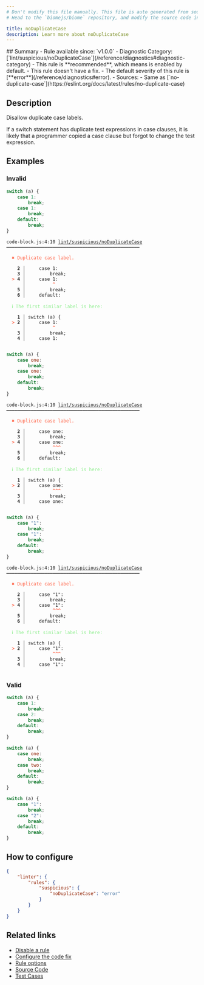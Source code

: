 ```yaml
---
# Don't modify this file manually. This file is auto generated from source, and you will lose your changes next time the website is built.
# Head to the `biomejs/biome` repository, and modify the source code in there.

title: noDuplicateCase
description: Learn more about noDuplicateCase
---
```


<Tabs>
<TabItem label="JavaScript (and super languages)" icon="seti:javascript">
## Summary
- Rule available since: `v1.0.0`
- Diagnostic Category: [`lint/suspicious/noDuplicateCase`](/reference/diagnostics#diagnostic-category)
- This rule is **recommended**, which means is enabled by default.
- This rule doesn't have a fix.
- The default severity of this rule is [**error**](/reference/diagnostics#error).
- Sources: 
  - Same as [`no-duplicate-case`](https://eslint.org/docs/latest/rules/no-duplicate-case)

## Description
Disallow duplicate case labels.

If a switch statement has duplicate test expressions in case clauses, it is likely that a programmer copied a case clause but forgot to change the test expression.

## Examples

### Invalid

```js
switch (a) {
    case 1:
        break;
    case 1:
        break;
    default:
        break;
}
```

<pre class="language-text"><code class="language-text">code-block.js:4:10 <a href="https://biomejs.dev/linter/rules/no-duplicate-case">lint/suspicious/noDuplicateCase</a> ━━━━━━━━━━━━━━━━━━━━━━━━━━━━━━━━━━━━━━━━━━━━━━━━━<br /><br />  <strong><span style="color: Tomato;">✖</span></strong> <span style="color: Tomato;">Duplicate case label.</span><br />  <br />    <strong>2 │ </strong>    case 1:<br />    <strong>3 │ </strong>        break;<br />  <strong><span style="color: Tomato;">&gt;</span></strong> <strong>4 │ </strong>    case 1:<br />   <strong>   │ </strong>         <strong><span style="color: Tomato;">^</span></strong><br />    <strong>5 │ </strong>        break;<br />    <strong>6 │ </strong>    default:<br />  <br />  <strong><span style="color: lightgreen;">ℹ</span></strong> <span style="color: lightgreen;">The first similar label is here:</span><br />  <br />    <strong>1 │ </strong>switch (a) &#123;<br />  <strong><span style="color: Tomato;">&gt;</span></strong> <strong>2 │ </strong>    case 1:<br />   <strong>   │ </strong>         <strong><span style="color: Tomato;">^</span></strong><br />    <strong>3 │ </strong>        break;<br />    <strong>4 │ </strong>    case 1:<br />  <br /></code></pre>

```js
switch (a) {
    case one:
        break;
    case one:
        break;
    default:
        break;
}
```

<pre class="language-text"><code class="language-text">code-block.js:4:10 <a href="https://biomejs.dev/linter/rules/no-duplicate-case">lint/suspicious/noDuplicateCase</a> ━━━━━━━━━━━━━━━━━━━━━━━━━━━━━━━━━━━━━━━━━━━━━━━━━<br /><br />  <strong><span style="color: Tomato;">✖</span></strong> <span style="color: Tomato;">Duplicate case label.</span><br />  <br />    <strong>2 │ </strong>    case one:<br />    <strong>3 │ </strong>        break;<br />  <strong><span style="color: Tomato;">&gt;</span></strong> <strong>4 │ </strong>    case one:<br />   <strong>   │ </strong>         <strong><span style="color: Tomato;">^</span></strong><strong><span style="color: Tomato;">^</span></strong><strong><span style="color: Tomato;">^</span></strong><br />    <strong>5 │ </strong>        break;<br />    <strong>6 │ </strong>    default:<br />  <br />  <strong><span style="color: lightgreen;">ℹ</span></strong> <span style="color: lightgreen;">The first similar label is here:</span><br />  <br />    <strong>1 │ </strong>switch (a) &#123;<br />  <strong><span style="color: Tomato;">&gt;</span></strong> <strong>2 │ </strong>    case one:<br />   <strong>   │ </strong>         <strong><span style="color: Tomato;">^</span></strong><strong><span style="color: Tomato;">^</span></strong><strong><span style="color: Tomato;">^</span></strong><br />    <strong>3 │ </strong>        break;<br />    <strong>4 │ </strong>    case one:<br />  <br /></code></pre>

```js
switch (a) {
    case "1":
        break;
    case "1":
        break;
    default:
        break;
}
```

<pre class="language-text"><code class="language-text">code-block.js:4:10 <a href="https://biomejs.dev/linter/rules/no-duplicate-case">lint/suspicious/noDuplicateCase</a> ━━━━━━━━━━━━━━━━━━━━━━━━━━━━━━━━━━━━━━━━━━━━━━━━━<br /><br />  <strong><span style="color: Tomato;">✖</span></strong> <span style="color: Tomato;">Duplicate case label.</span><br />  <br />    <strong>2 │ </strong>    case &quot;1&quot;:<br />    <strong>3 │ </strong>        break;<br />  <strong><span style="color: Tomato;">&gt;</span></strong> <strong>4 │ </strong>    case &quot;1&quot;:<br />   <strong>   │ </strong>         <strong><span style="color: Tomato;">^</span></strong><strong><span style="color: Tomato;">^</span></strong><strong><span style="color: Tomato;">^</span></strong><br />    <strong>5 │ </strong>        break;<br />    <strong>6 │ </strong>    default:<br />  <br />  <strong><span style="color: lightgreen;">ℹ</span></strong> <span style="color: lightgreen;">The first similar label is here:</span><br />  <br />    <strong>1 │ </strong>switch (a) &#123;<br />  <strong><span style="color: Tomato;">&gt;</span></strong> <strong>2 │ </strong>    case &quot;1&quot;:<br />   <strong>   │ </strong>         <strong><span style="color: Tomato;">^</span></strong><strong><span style="color: Tomato;">^</span></strong><strong><span style="color: Tomato;">^</span></strong><br />    <strong>3 │ </strong>        break;<br />    <strong>4 │ </strong>    case &quot;1&quot;:<br />  <br /></code></pre>

### Valid

```js
switch (a) {
    case 1:
        break;
    case 2:
        break;
    default:
        break;
}
```

```js
switch (a) {
    case one:
        break;
    case two:
        break;
    default:
        break;
}
```

```js
switch (a) {
    case "1":
        break;
    case "2":
        break;
    default:
        break;
}
```

## How to configure
```json title="biome.json"
{
	"linter": {
		"rules": {
			"suspicious": {
				"noDuplicateCase": "error"
			}
		}
	}
}

```
## Related links

- [Disable a rule](/linter/#disable-a-rule)
- [Configure the code fix](/linter#configure-the-code-fix)
- [Rule options](/linter/#rule-options)
- [Source Code](https://github.com/biomejs/biome/blob/main/crates/biome_js_analyze/src/lint/suspicious/no_duplicate_case.rs)
- [Test Cases](https://github.com/biomejs/biome/blob/main/crates/biome_js_analyze/tests/specs/suspicious/noDuplicateCase)

</TabItem>
</Tabs>

